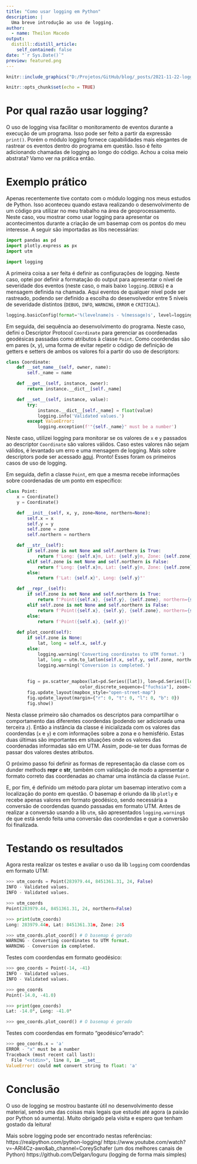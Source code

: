 ```yaml
---
title: "Como usar logging em Python"
description: |
  Uma breve introdução ao uso de logging.
author:
  - name: Theilon Macedo
output:
  distill::distill_article:
    self_contained: false
date: "`r Sys.Date()`"
preview: featured.png
---
```


```r
knitr::include_graphics("D:/Projetos/GitHub/blog/_posts/2021-11-22-logging-Python/featured.png")

```

```r
knitr::opts_chunk$set(echo = TRUE)
```

# Por qual razão usar logging?

O uso de logging visa facilitar o monitoramento de eventos durante a execução de um programa. Isso pode ser feito a partir da expressão `print()`. Porém o módulo logging fornece capabilidades mais elegantes de rastrear os eventos dentro do programa em questão. Isso é feito adicionando chamadas de logging ao longo do código. Achou a coisa meio abstrata? Vamo ver na prática então.  


# Exemplo prático  
Apenas recentemente tive contato com o módulo logging nos meus estudos de Python. Isso aconteceu quando estava realizando o desenvolvimento de um código pra utilizar no meu trabalho na área de geoprocessamento. Neste caso, vou mostrar como usar logging para apresentar os acontecimentos durante a criação de um basemap com os pontos do meu interesse. A seguir são importadas as libs necessárias:  


```python
import pandas as pd
import plotly.express as px
import utm

import logging
```

A primeira coisa a ser feita é definir as configurações de logging. Neste caso, optei por definir a formatação do output para apresentar o nível de severidade dos eventos (neste caso, o mais baixo `logging.DEBUG`) e a mensagem definida na chamada. Aqui eventos de qualquer nível pode ser rastreado, podendo ser definido a escolha do desenvolvedor entre 5 níveis de severidade distintos (`DEBUG`, `INFO`, `WARNING`, `ERROR` e `CRITICAL`).  


```python

logging.basicConfig(format='%(levelname)s - %(message)s', level=logging.DEBUG)

```

Em seguida, dei sequência ao desenvolvimento do programa. Neste caso, defini o Descriptor Protocol `Coordinate` para gerenciar as coordenadas geodésicas passadas como atributos à classe `Point`. Como coordendas são em pares (x, y), uma forma de evitar repetir o código de definição de getters e setters de ambos os valores foi a partir do uso de descriptors:  

```python

class Coordinate:
    def __set_name__(self, owner, name):
        self._name = name

    def __get__(self, instance, owner):
        return instance.__dict__[self._name]

    def __set__(self, instance, value):
        try:
            instance.__dict__[self._name] = float(value)
            logging.info('Validated values.')
        except ValueError:
            logging.exception(f'"{self._name}" must be a number')


```

Neste caso, utilizei logging para monitorar se os valores de `x` e `y` passados ao descriptor `Coordinate` são valores válidos. Caso estes valores não sejam válidos, é levantado um erro e uma mensagem de logging. Mais sobre descriptors pode ser acessado [aqui](https://docs.python.org/3/howto/descriptor.html). Pronto! Esses foram os primeiros casos de uso de logging.   

Em seguida, defin a classe `Point`, em que a mesma recebe informações sobre coordenadas de um ponto em específico:  

```python
class Point:
    x = Coordinate()
    y = Coordinate()

    def __init__(self, x, y, zone=None, northern=None):
        self.x = x
        self.y = y
        self.zone = zone
        self.northern = northern

    def __str__(self):
        if self.zone is not None and self.northern is True:
            return f'Long: {self.x}m, Lat: {self.y}m, Zone: {self.zone}N'
        elif self.zone is not None and self.northern is False:
            return f'Long: {self.x}m, Lat: {self.y}m, Zone: {self.zone}S'
        else:
            return f'Lat: {self.x}°, Long: {self.y}°'

    def __repr__(self):
        if self.zone is not None and self.northern is True:
            return f'Point({self.x}, {self.y}, {self.zone}, northern={self.northern})'
        elif self.zone is not None and self.northern is False:
            return f'Point({self.x}, {self.y}, {self.zone}, northern={self.northern})'
        else:
            return f'Point({self.x}, {self.y})'
    
    def plot_coord(self):        
        if self.zone is None:
            lat, long = self.x, self.y            
        else:
            logging.warning('Converting coordinates to UTM format.')
            lat, long = utm.to_latlon(self.x, self.y, self.zone, northern=self.northern)
            logging.warning('Conversion is completed.')
            
            
        fig = px.scatter_mapbox(lat=pd.Series([lat]), lon=pd.Series([long]),
                            color_discrete_sequence=["fuchsia"], zoom=3, height=300)
        fig.update_layout(mapbox_style="open-street-map")
        fig.update_layout(margin={"r": 0, "t": 0, "l": 0, "b": 0})
        fig.show()

```

Nesta classe primeiro são chamados os descriptos para compartilhar o comportamento das diferentes coordendas (podendo ser adicionada uma terceira `z`). Então a instância da classe é inicializada com os valores das coordendas (`x` e `y`) e com informações sobre a zona e o hemisfério. Estas duas últimas são importantes em situações onde os valores das coordenadas informadas são em UTM. Assim, pode-se ter duas formas de passar dos valores destes atributos.  

O próximo passo foi definir as formas de representação da classe com os dunder methods __repr__ e __str__, também com validação de modo a apresentar o formato correto das coordenadas ao chamar uma instância da classe `Point`.   

E, por fim, é definido um método para plotar um basemap interativo com a localização do ponto em questão. O basemap é oriundo da lib `plotly` e recebe apenas valores em formato geodésico, sendo necessária a conversão de coordendas quando passadas em formato UTM. Antes de realizar a conversão usando a lib `utm`,  são apresentados `logging.warning`s de que está sendo feita uma conversão das coordendas e que a conversão foi finalizada.   

# Testando os resultados
Agora resta realizar os testes e avaliar o uso da lib `logging` com coordendas em formato UTM:  

```python

>>> utm_coords = Point(283979.44, 8451361.31, 24, False)
INFO - Validated values.
INFO - Validated values.

>>> utm_coords
Point(283979.44, 8451361.31, 24, northern=False)

>>> print(utm_coords)
Long: 283979.44m, Lat: 8451361.31m, Zone: 24S

>>> utm_coords.plot_coord() # O basemap é gerado
WARNING - Converting coordinates to UTM format.
WARNING - Conversion is completed.

```

Testes com coordendas em formato geodésico:  

```python

>>> geo_coords = Point(-14, -41)
INFO - Validated values.
INFO - Validated values.

>>> geo_coords
Point(-14.0, -41.0) 

>>> print(geo_coords)      
Lat: -14.0°, Long: -41.0°  

>>> geo_coords.plot_coord() # O basemap é gerado

```

Testes com coordendas em formato "geodésico "errado":  

```python

>>> geo_coords.x = 'a'
ERROR - "x" must be a number
Traceback (most recent call last):
  File "<stdin>", line 8, in __set__
ValueError: could not convert string to float: 'a'

```

# Conclusão
O uso de logging se mostrou bastante útil no desenvolvimento desse material, sendo uma das coisas mais legais que estudei até agora (a paixão por Python só aumenta). Muito obrigado pela visita e espero que tenham gostado da leitura!

Mais sobre logging pode ser encontrado nestas referências:  
https://realpython.com/python-logging/
https://www.youtube.com/watch?v=-ARI4Cz-awo&ab_channel=CoreySchafer (um dos melhores canais de Python)
https://github.com/Delgan/loguru (logging de forma mais simples)  
